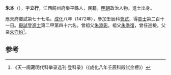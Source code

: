 '''朱本'''（{{bd|1434年||？}}），字'''立行'''，江西饒州府樂平縣人，民籍。[[明朝|明朝]]政治人物。進士出身。

應天府鄉試第七十七名。[[成化|成化]]八年（1472年），參加壬辰科[[會試|會試]]，得[[貢士|貢士]]第二百十一日。[[殿試|殿試]]登[[進士|進士]]第二甲第四十六名。曾祖父[[朱添彰|朱添彰]]。祖父[[朱季復|朱季復]]，曾任巡檢。父亲[[朱守約|朱守約]]<ref>《天一阁藏明代科举录选刊·登科录》（《成化八年壬辰科殿試金榜》）</ref>。

==参考==
{{reflist}}
{{明朝人物小作品}}
{{成化八年壬辰科殿試金榜}}